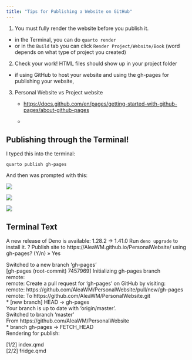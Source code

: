 ```yaml
---
title: "Tips for Publishing a Website on GitHub"
---
```


1.  You must fully render the website before you publish it.

-   in the Terminal, you can do `quarto render`
-   or in the `Build` tab you can click `Render Project/Website/Book` (word depends on what type of project you created)

2.  Check your work! HTML files should show up in your project folder

-   if using GitHub to host your website and using the gh-pages for publishing your website,

3.  Personal Website vs Project website

    -   <https://docs.github.com/en/pages/getting-started-with-github-pages/about-github-pages>

    -   

## Publishing through the Terminal!

I typed this into the terminal:

`quarto publish gh-pages`

And then was prompted with this:

![](images/clipboard-1930446168.png)

![](images/clipboard-4174628091.png)

![](images/clipboard-861480680.png)

::: callout-note
## Terminal Text

A new release of Deno is available: 1.28.2 → 1.41.0 Run `deno upgrade` to install it. ? Publish site to https://AleaWM.github.io/PersonalWebsite/ using gh-pages? (Y/n) » Yes

Switched to a new branch 'gh-pages'\
\[gh-pages (root-commit) 7457969\] Initializing gh-pages branch\
remote:\
remote: Create a pull request for 'gh-pages' on GitHub by visiting:\
remote: https://github.com/AleaWM/PersonalWebsite/pull/new/gh-pages\
remote: To https://github.com/AleaWM/PersonalWebsite.git\
\* \[new branch\] HEAD -\> gh-pages\
Your branch is up to date with 'origin/master'.\
Switched to branch 'master'\
From https://github.com/AleaWM/PersonalWebsite\
\* branch gh-pages -\> FETCH_HEAD\
Rendering for publish:

\[1/2\] index.qmd\
\[2/2\] fridge.qmd
:::
